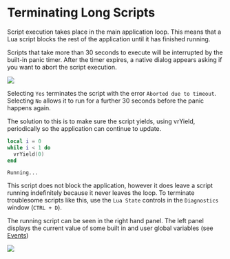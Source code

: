 
# Terminating Long Scripts

Script execution takes place in the main application loop. This means that a Lua script blocks the rest of the application until it has finished running.

Scripts that take more than 30 seconds to execute will be interrupted by the built-in panic timer. After the timer expires, a native dialog appears asking if you want to abort the script execution.

![](/img/visren/prog-guide/lua-panic.png)

Selecting `Yes` terminates the script with the error `Aborted due to timeout`. Selecting `No` allows it to run for a further 30 seconds before the panic happens again.

The solution to this is to make sure the script yields, using vrYield, periodically so the application can continue to update. 

<Tabs>
<TabItem value="console" label="Console">

```lua
local i = 0
while i < 1 do
  vrYield(0)
end
```

</TabItem>
<TabItem value="output" label="Output">

```
Running...
```

</TabItem>
</Tabs>

This script does not block the application, however it does leave a script running indefinitely because it never leaves the loop. To terminate troublesome scripts like this, use the `Lua State` controls in the `Diagnostics` window (`CTRL + D`).

The running script can be seen in the right hand panel. The left panel displays the current value of some built in and user global variables (see [Events](../getting-started/events.mdx))

![](/img/visren/prog-guide/diagnostics-window.png)

